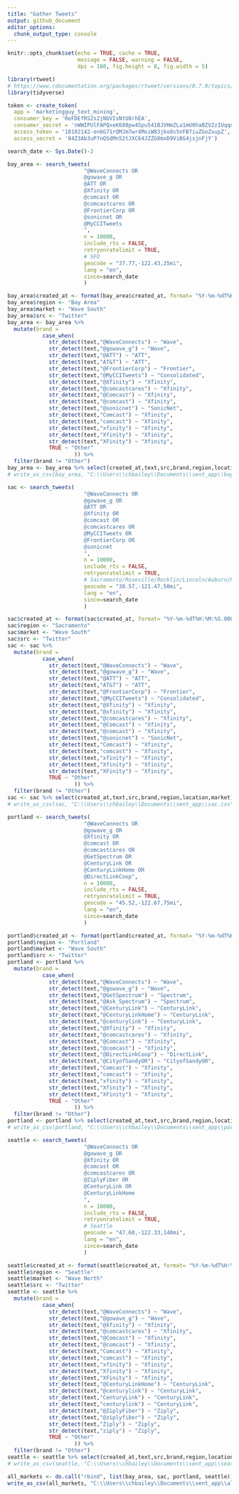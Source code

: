 ---
title: "Gather Tweets"
output: github_document
editor_options: 
  chunk_output_type: console
---

```{r}
knitr::opts_chunk$set(echo = TRUE, cache = TRUE,
                      message = FALSE, warning = FALSE,
                      dpi = 180, fig.height = 8, fig.width = 5)
```

```{r libraries}
library(rtweet)
# https://www.rdocumentation.org/packages/rtweet/versions/0.7.0/topics/search_tweets
library(tidyverse)

token <- create_token(
  app = 'marketingguy_text_mining',
  consumer_key = 'ReFDEfRS2s2jNbVIsNtU8rhEA',
  consumer_secret = 'nWWIPUlFAPQxeK688pw45pu541BJVHmZLa1mU0haBZV2zIUqqo',
  access_token = '18102142-on6G71rQMJm7wr4MoiW83jko8s5nFB7iuZGoZxupZ',
  access_secret = '84Z3Ab3uP7nQSdMn52tJXC64JZZG8mxD9ViBG4jsjnFjY')

search_date <- Sys.Date()-2
```

```{r tweets}
bay_area <- search_tweets(
                        "@WaveConnects OR
                        @gowave_g OR
                        @ATT OR 
                        @Xfinity OR
                        @comcast OR
                        @comcastcares OR
                        @FrontierCorp OR
                        @sonicnet OR
                        @MyCCITweets
                        ",
                        n = 10000,
                        include_rts = FALSE, 
                        retryonratelimit = TRUE,
                        # SFO
                        geocode = "37.77,-122.43,25mi",  
                        lang = "en",
                        since=search_date
                        )

bay_area$created_at <- format(bay_area$created_at, format= "%Y-%m-%dT%H:%M:%S.000")
bay_area$region <- "Bay Area"
bay_area$market <- "Wave South"
bay_area$src <- "Twitter"
bay_area <- bay_area %>%
  mutate(brand =
           case_when(
             str_detect(text,"@WaveConnects") ~ "Wave",
             str_detect(text,"@gowave_g") ~ "Wave",
             str_detect(text,"@ATT") ~ "ATT",
             str_detect(text,"AT&T") ~ "ATT",
             str_detect(text,"@FrontierCorp") ~ "Frontier",
             str_detect(text,"@MyCCITweets") ~ "Consolidated",
             str_detect(text,"@Xfinity") ~ "Xfinity",
             str_detect(text,"@comcastcares") ~ "Xfinity",
             str_detect(text,"@Comcast") ~ "Xfinity",
             str_detect(text,"@comcast") ~ "Xfinity",
             str_detect(text,"@sonicnet") ~ "SonicNet",
             str_detect(text,"Comcast") ~ "Xfinity",
             str_detect(text,"comcast") ~ "Xfinity",
             str_detect(text,"xfinity") ~ "Xfinity",
             str_detect(text,"Xfinity") ~ "Xfinity",
             str_detect(text,"XFinity") ~ "Xfinity",
             TRUE ~ "Other"
                     )) %>%
  filter(brand != "Other")
bay_area <- bay_area %>% select(created_at,text,src,brand,region,location,market)
# write_as_csv(bay_area, "C:\\Users\\chbailey\\Documents\\sent_app\\bay_area.csv", prepend_ids = TRUE, na = "", fileEncoding = "UTF-8")
```

```{r tweets}
sac <- search_tweets(
                        "@WaveConnects OR
                        @gowave_g OR 
                        @ATT OR 
                        @Xfinity OR
                        @comcast OR
                        @comcastcares OR
                        @MyCCITweets OR
                        @FrontierCorp OR
                        @sonicnet
                        ",
                        n = 10000,
                        include_rts = FALSE, 
                        retryonratelimit = TRUE,
                        # Sacramento/Roseville/Rocklin/Lincoln/Auburn/North Auburn/Granite Bay/Woodland
                        geocode = "38.57,-121.47,50mi",  
                        lang = "en",
                        since=search_date
                        )

sac$created_at <- format(sac$created_at, format= "%Y-%m-%dT%H:%M:%S.000")
sac$region <- "Sacramento"
sac$market <- "Wave South"
sac$src <- "Twitter"
sac <- sac %>%
  mutate(brand =
           case_when(
             str_detect(text,"@WaveConnects") ~ "Wave",
             str_detect(text,"@gowave_g") ~ "Wave",
             str_detect(text,"@ATT") ~ "ATT",
             str_detect(text,"AT&T") ~ "ATT",
             str_detect(text,"@FrontierCorp") ~ "Frontier",
             str_detect(text,"@MyCCITweets") ~ "Consolidated",
             str_detect(text,"@Xfinity") ~ "Xfinity",
             str_detect(text,"@xfinity") ~ "Xfinity",
             str_detect(text,"@comcastcares") ~ "Xfinity",
             str_detect(text,"@Comcast") ~ "Xfinity",
             str_detect(text,"@comcast") ~ "Xfinity",
             str_detect(text,"@sonicnet") ~ "SonicNet",
             str_detect(text,"Comcast") ~ "Xfinity",
             str_detect(text,"comcast") ~ "Xfinity",
             str_detect(text,"xfinity") ~ "Xfinity",
             str_detect(text,"Xfinity") ~ "Xfinity",
             str_detect(text,"XFinity") ~ "Xfinity",
             TRUE ~ "Other"
                     )) %>%
  filter(brand != "Other")
sac <- sac %>% select(created_at,text,src,brand,region,location,market)
# write_as_csv(sac, "C:\\Users\\chbailey\\Documents\\sent_app\\sac.csv", prepend_ids = TRUE, na = "", fileEncoding = "UTF-8")
```

<!-- ```{r tweets} -->
<!-- garb <- search_tweets( -->
<!--                         "@WaveConnects OR -->
<!--                         @gowave_g", -->
<!--                         n = 10000, -->
<!--                         include_rts = FALSE,  -->
<!--                         retryonratelimit = TRUE, -->
<!--                         # Garberville/Redway/Benbow -->
<!--                         geocode = "40.10,-123.79,100mi",   -->
<!--                         lang = "en", -->
<!--                         since=search_date -->
<!--                         ) -->

<!-- garb$created_at <- format(garb$created_at, format= "%Y-%m-%dT%H:%M:%S.000") -->
<!-- garb$region <- "Garberville" -->
<!-- garb$market <- "Wave South" -->
<!-- garb$src <- "Twitter" -->
<!-- garb <- garb %>% -->
<!--   mutate(brand = -->
<!--            case_when( -->
<!--              str_detect(text,"@WaveConnects") ~ "Wave", -->
<!--              str_detect(text,"@gowave_g") ~ "Wave", -->
<!--              TRUE ~ "Other" -->
<!--                      )) %>% -->
<!--   filter(brand != "Other") -->
<!-- garb <- garb %>% select(created_at,text,src,brand,region,location,market) -->
<!-- write_as_csv(garb, "C:\\Users\\chbailey\\Documents\\sent_app\\garb.csv", prepend_ids = TRUE, na = "", fileEncoding = "UTF-8") -->
<!-- ``` -->

```{r tweets, include=FALSE}
portland <- search_tweets(
                        "@WaveConnects OR 
                        @gowave_g OR
                        @Xfinity OR
                        @comcast OR
                        @comcastcares OR
                        @GetSpectrum OR
                        @CenturyLink OR
                        @CenturyLinkHome OR
                        @DirectLinkCoop",
                        n = 10000,
                        include_rts = FALSE, 
                        retryonratelimit = TRUE,
                        geocode = "45.52,-122.67,75mi",  
                        lang = "en",
                        since=search_date
                        )

portland$created_at <- format(portland$created_at, format= "%Y-%m-%dT%H:%M:%S.000")
portland$region <- "Portland"
portland$market <- "Wave South"
portland$src <- "Twitter"
portland <- portland %>%
  mutate(brand =
           case_when(
             str_detect(text,"@WaveConnects") ~ "Wave",
             str_detect(text,"@gowave_g") ~ "Wave",
             str_detect(text,"@GetSpectrum") ~ "Spectrum",
             str_detect(text,"@Ask_Spectrum") ~ "Spectrum",
             str_detect(text,"@CenturyLink") ~ "CenturyLink",
             str_detect(text,"@CenturyLinkHome") ~ "CenturyLink",
             str_detect(text,"@centurylink") ~ "CenturyLink",
             str_detect(text,"@Xfinity") ~ "Xfinity",
             str_detect(text,"@comcastcares") ~ "Xfinity",
             str_detect(text,"@Comcast") ~ "Xfinity",
             str_detect(text,"@comcast") ~ "Xfinity",
             str_detect(text,"@DirectLinkCoop") ~ "DirectLink",
             str_detect(text,"@CityofSandyOR") ~ "CityofSandyOR",
             str_detect(text,"Comcast") ~ "Xfinity",
             str_detect(text,"comcast") ~ "Xfinity",
             str_detect(text,"xfinity") ~ "Xfinity",
             str_detect(text,"Xfinity") ~ "Xfinity",
             str_detect(text,"XFinity") ~ "Xfinity",
             TRUE ~ "Other"
                     )) %>%
  filter(brand != "Other")
portland <- portland %>% select(created_at,text,src,brand,region,location,market)
# write_as_csv(portland, "C:\\Users\\chbailey\\Documents\\sent_app\\portland.csv", prepend_ids = TRUE, na = "", fileEncoding = "UTF-8")
```

```{r tweets}
seattle <- search_tweets(
                        "@WaveConnects OR 
                        @gowave_g OR
                        @Xfinity OR
                        @comcast OR
                        @comcastcares OR
                        @ZiplyFiber OR
                        @CenturyLink OR
                        @CenturyLinkHome
                        ",
                        n = 10000,
                        include_rts = FALSE, 
                        retryonratelimit = TRUE,
                        # Seattle
                        geocode = "47.60,-122.33,140mi",  
                        lang = "en",
                        since=search_date
                        )

seattle$created_at <- format(seattle$created_at, format= "%Y-%m-%dT%H:%M:%S.000")
seattle$region <- "Seattle"
seattle$market <- "Wave North"
seattle$src <- "Twitter"
seattle <- seattle %>%
  mutate(brand =
           case_when(
             str_detect(text,"@WaveConnects") ~ "Wave",
             str_detect(text,"@gowave_g") ~ "Wave",
             str_detect(text,"@Xfinity") ~ "Xfinity",
             str_detect(text,"@comcastcares") ~ "Xfinity",
             str_detect(text,"@Comcast") ~ "Xfinity",
             str_detect(text,"@comcast") ~ "Xfinity",
             str_detect(text,"Comcast") ~ "Xfinity",
             str_detect(text,"comcast") ~ "Xfinity",
             str_detect(text,"xfinity") ~ "Xfinity",
             str_detect(text,"Xfinity") ~ "Xfinity",
             str_detect(text,"XFinity") ~ "Xfinity",
             str_detect(text,"@CenturyLinkHome") ~ "CenturyLink",
             str_detect(text,"@centurylink") ~ "CenturyLink",
             str_detect(text,"CenturyLink") ~ "CenturyLink",
             str_detect(text,"centurylink") ~ "CenturyLink",
             str_detect(text,"@ZiplyFiber") ~ "Ziply",
             str_detect(text,"@ziplyfiber") ~ "Ziply",
             str_detect(text,"Ziply") ~ "Ziply",
             str_detect(text,"ziply") ~ "Ziply",
             TRUE ~ "Other"
                     )) %>%
  filter(brand != "Other")
seattle <- seattle %>% select(created_at,text,src,brand,region,location,market)
# write_as_csv(seattle, "C:\\Users\\chbailey\\Documents\\sent_app\\seattle.csv", prepend_ids = TRUE, na = "", fileEncoding = "UTF-8")
```

```{r tweets}
all_markets <- do.call("rbind", list(bay_area, sac, portland, seattle))
write_as_csv(all_markets, "C:\\Users\\chbailey\\Documents\\sent_app\\all_markets.csv", prepend_ids = TRUE, na = "", fileEncoding = "UTF-8")
```